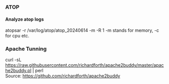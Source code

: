 === ATOP ===
====Analyze atop logs ====
atopsar -r /var/log/atop/atop_20240614 -m -R 1
-m stands for memory, -c for cpu etc.
=== Apache Tunning ===
curl -sL https://raw.githubusercontent.com/richardforth/apache2buddy/master/apache2buddy.pl | perl
</br>Source: https://github.com/richardforth/apache2buddy
